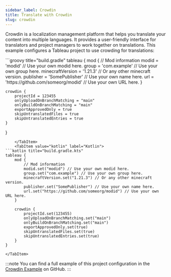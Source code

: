 ```yaml
---
sidebar_label: Crowdin
title: Translate with Crowdin
slug: crowdin
---
```



Crowdin is a localization management platform that helps you translate your content into multiple languages. It provides a user-friendly interface for translators and project managers to work together on translations.
This example configures a Tableau project to use crowding for translations:

<Tabs groupId="gradle-code">
    <TabItem value="groovy" label="Groovy">
```groovy title="build.gradle"
tableau {
    mod {
        // Mod information
        modid = 'modid' // Use your own modid here.
        group = 'com.example' // Use your own group here.
        minecraftVersion = '1.21.3' // Or any other minecraft version.
        publisher = 'SomePublisher' // Use your own name here.
        url = 'https://github.com/someorg/modid' // Use your own URL here.
    }

    crowdin {
        projectId = 123455
        onlyUploadOnBranchMatching = "main"
        onlyBuildOnBranchMatching = "main"
        exportApprovedOnly = true
        skipUntranslatedFiles = true
        skipUntranslatedEntries = true
    }
}
```
    </TabItem>
    <TabItem value="kotlin" label="Kotlin">
```kotlin title="build.gradle.kts"
tableau {
    mod {
        // Mod information
        modid.set("modid") // Use your own modid here.
        group.set("com.example") // Use your own group here.
        minecraftVersion.set("1.21.3") // Or any other minecraft version.
        publisher.set("SomePublisher") // Use your own name here.
        url.set("https://github.com/someorg/modid") // Use your own URL here.
    }

    crowdin {
        projectId.set(123455)
        onlyUploadOnBranchMatching.set("main")
        onlyBuildOnBranchMatching.set("main")
        exportApprovedOnly.set(true)
        skipUntranslatedFiles.set(true)
        skipUntranslatedEntries.set(true)
    }
}
```
    </TabItem>
</Tabs>

:::note
You can find a full example of this project configuration in the [Crowdin Example](https://github.com/ldtteam/Tableau/tree/main/examples/crowdin) on GitHub.
:::